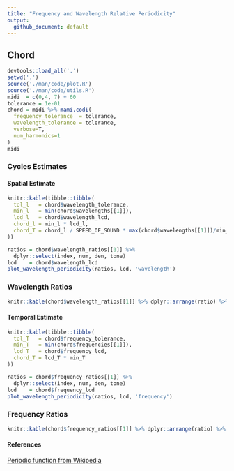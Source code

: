 ```yaml
---
title: "Frequency and Wavelength Relative Periodicity"
output:
  github_document: default
---
```


## Chord

```r
devtools::load_all('.')
setwd('.')
source('./man/code/plot.R')
source('./man/code/utils.R')
midi  = c(0,4, 7) + 60
tolerance = 1e-01
chord = midi %>% mami.codi(
  frequency_tolerance  = tolerance,
  wavelength_tolerance = tolerance,
  verbose=T,
  num_harmonics=1
)
midi
```

### Cycles Estimates

#### Spatial Estimate
```r
knitr::kable(tibble::tibble(
  tol_l   = chord$wavelength_tolerance,
  min_l   = min(chord$wavelengths[[1]]),
  lcd_l   = chord$wavelength_lcd,
  chord_l = min_l * lcd_l,
  chord_T = chord_l / SPEED_OF_SOUND * max(chord$wavelengths[[1]])/min_l
))
```

```r
ratios = chord$wavelength_ratios[[1]] %>%
  dplyr::select(index, num, den, tone)
lcd    = chord$wavelength_lcd
plot_wavelength_periodicity(ratios, lcd, 'wavelength')
```

### Wavelength Ratios
```r
knitr::kable(chord$wavelength_ratios[[1]] %>% dplyr::arrange(ratio) %>% dplyr::select(-pseudo_ratio))
```

#### Temporal Estimate
```r
knitr::kable(tibble::tibble(
  tol_T   = chord$frequency_tolerance,
  min_T   = min(chord$frequencies[[1]]),
  lcd_T   = chord$frequency_lcd,
  chord_T = lcd_T * min_T
))
```

```r
ratios = chord$frequency_ratios[[1]] %>% 
  dplyr::select(index, num, den, tone)
lcd    = chord$frequency_lcd
plot_wavelength_periodicity(ratios, lcd, 'frequency')
```

### Frequency Ratios
```r
knitr::kable(chord$frequency_ratios[[1]] %>% dplyr::arrange(ratio) %>% dplyr::select(-pseudo_ratio))
```

#### References
[Periodic function from Wikipedia](https://en.wikipedia.org/wiki/Periodic_Tunction)
